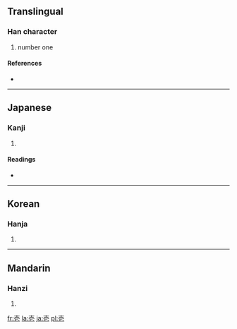 {{see|搋}}
==Translingual==

===Han character===
{{Han char|rn=33|rad=士|as=04|sn=7|four=|canj=土月心 (GBP)}}

# number one

====References====
* {{Han ref|kx=0243.041|dkj=05647|dj=0483.080|hdz=10428.021|uh=58F1|ud=22769}}

----

==Japanese==

===Kanji===
{{ja-kanji|grade=c|rs=士04}}

# {{defn|Japanese}}

====Readings====
* {{ja-readings|on=[[いち]] (ichi), [[いつ]] (itsu)|kun=[[ひとつ]] (hitotsu)}}

----

==Korean==

===Hanja===
{{ko-hanja|hangeul=일|rv=il|mr=il}}

# {{defn|Korean}}

----

==Mandarin==

===Hanzi===
{{cmn-hanzi|pin=[[yī]] ([[yi1]])|wg=i<sup>1</sup>}}

# {{defn|Mandarin}}

[[fr:壱]]
[[la:壱]]
[[ja:壱]]
[[pl:壱]]